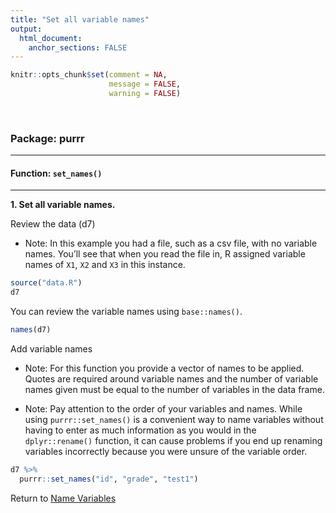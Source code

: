 ```yaml
---
title: "Set all variable names"
output: 
  html_document:
    anchor_sections: FALSE
---
```


```r
knitr::opts_chunk$set(comment = NA,
                      message = FALSE,
                      warning = FALSE)
```

<br>

### Package: purrr

---

#### Function: `set_names()`

---

**1\. Set all variable names.**

Review the data (d7)

* Note: In this example you had a file, such as a csv file, with no variable names. You'll see that when you read the file in, R assigned variable names of `X1`, `X2` and `X3` in this instance.

```r

source("data.R")
d7

```

You can review the variable names using `base::names()`.

```r

names(d7)

```


Add variable names

* Note: For this function you provide a vector of names to be applied. Quotes are required around variable names and the number of variable names given must be equal to the number of variables in the data frame.

* Note: Pay attention to the order of your variables and names. While using `purrr::set_names()` is a convenient way to name variables without having to enter as much information as you would in the `dplyr::rename()` function, it can cause problems if you end up renaming variables incorrectly because you were unsure of the variable order.

```r

d7 %>% 
  purrr::set_names("id", "grade", "test1")

```

Return to [Name Variables](https://github.com/Cghlewis/data-wrangling-functions/wiki/Name Variables)
